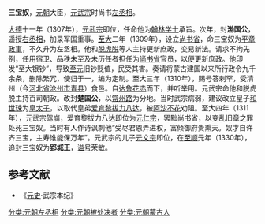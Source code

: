 '''三宝奴'''{{BD|？||1311年|}}，[[元朝|元朝]]大臣，[[元武宗|元武宗]]时尚书[[左丞相|左丞相]]。

[[大德_(元朝)|大德]]十一年（1307年），[[元武宗|元武宗]]即位，任命他为[[翰林学士|翰林学士]]承旨。次年，封'''渤国公'''，遥授[[右丞相|右丞相]]，加录军国重事。[[至大|至大]]二年（1309年），设立[[尚书省|尚书省]]，命三宝奴为[[平章政事|平章政事]]，不久升为左丞相。他和[[脱虎脱|脱虎脱]]等人主持更新庶政，变易新法。请求不拘先例，任用宿卫、品秩未至及未历任者担任为[[尚书省|尚书省]]官员，以便更新庶政。他印发“至大银钞”，导致[[至元_(忽必烈)|至元]]旧钞贬值，民受其害。奏请将蒙古建国以来所行政令九千余条，删除繁冗，使归于一，编为定制。至大三年（1310年），赐号答剌罕，受清州（今[[河北省|河北省]][[沧州市|沧州市]][[青县|青县]]）食邑。自[[达鲁花赤|达鲁花赤]]而下，并听举用。元武宗命他和脱虎脱主持百司朝政。改封'''楚国公'''，以[[常州路|常州路]]为分地。当时武宗病弱，建议改立皇子[[和世㻋|和世㻋]]为[[皇太子|皇太子]]，以取代皇弟[[爱育黎拔力八达|爱育黎拔力八达]]，被[[阿沙不花|阿沙不花]]劝阻。至大四年（1311年），元武宗驾崩，爱育黎拔力八达即位为[[元仁宗|元仁宗]]，罢黜尚书省，以变乱旧章之罪处死三宝奴。当时有人作诗讽刺他“受尽君恩弄进权，富倾御府贵熏天。奴才自许齐三宝，主寿谁能保万年”。元武宗的儿子[[元文宗|元文宗]]即位，在[[至顺|至顺]]元年（1330年），追封三宝奴为'''郢城王'''，[[谥号|谥号]]荣敏。

==参考文献==
* 《[[元史|元史]]·武宗本纪》
[[分类:元朝左丞相|分类:元朝左丞相]]
[[分类:元朝被处决者|分类:元朝被处决者]]
[[分类:元朝蒙古人|分类:元朝蒙古人]]